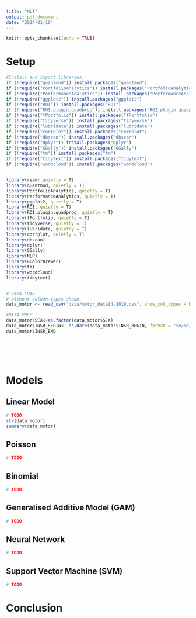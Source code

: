 ```yaml
---
title: "ML1"
output: pdf_document
date: "2024-01-10"
---
```


```r
knitr::opts_chunk$set(echo = TRUE)
```


# Setup
```r

#Install and import libraries.
if (!require("quantmod")) install.packages("quantmod")
if (!require("PortfolioAnalytics")) install.packages("PortfolioAnalytics")
if (!require("PerformanceAnalytics")) install.packages("PerformanceAnalytics")
if (!require("ggplot2")) install.packages("ggplot2")
if (!require("ROI")) install.packages("ROI")
if (!require("ROI.plugin.quadprog")) install.packages("ROI.plugin.quadprog")
if (!require("fPortfolio")) install.packages("fPortfolio")
if (!require("tidyverse")) install.packages("tidyverse")
if (!require("lubridate")) install.packages("lubridate")
if (!require("corrplot")) install.packages("corrplot")
if (!require("dbscan")) install.packages("dbscan")
if (!require("dplyr")) install.packages("dplyr")
if (!require("GGally")) install.packages("GGally")
if (!require("tm")) install.packages("tm")
if (!require("tidytext")) install.packages("tidytext")
if (!require("wordcloud")) install.packages("wordcloud")


library(readr,quietly = T)
library(quantmod, quietly = T)
library(PortfolioAnalytics, quietly = T)
library(PerformanceAnalytics, quietly = T)
library(ggplot2, quietly = T)
library(ROI, quietly = T)
library(ROI.plugin.quadprog, quietly = T)
library(fPortfolio, quietly = T)
library(tidyverse, quietly = T)
library(lubridate, quietly = T)
library(corrplot, quietly = T)
library(dbscan)
library(dplyr)
library(GGally)
library(NLP)
library(RColorBrewer)
library(tm)
library(wordcloud)
library(tidytext)


# DATA LOAD
# without column-types shown
data_motor <- read_csv("data/motor_data14-2018.csv", show_col_types = FALSE)

```

```r


#DATA PREP
data_motor$SEX<-as.factor(data_motor$SEX)
data_motor$INSR_BEGIN<- as.Date(data_motor$INSR_BEGIN, format = "%m/%d/%Y")
data_motor$INSR_END







```
# Models
## Linear Model
```r
# TODO
str(data_motor)
summary(data_motor)
```


## Poisson
```r
# TODO

```


## Binomial
```r
# TODO

```

## Generalised Additive Model (GAM)
```r
# TODO

```

## Neural Network
```r
# TODO

```


## Support Vector Machine (SVM)
```r
# TODO

```


# Conclusion





